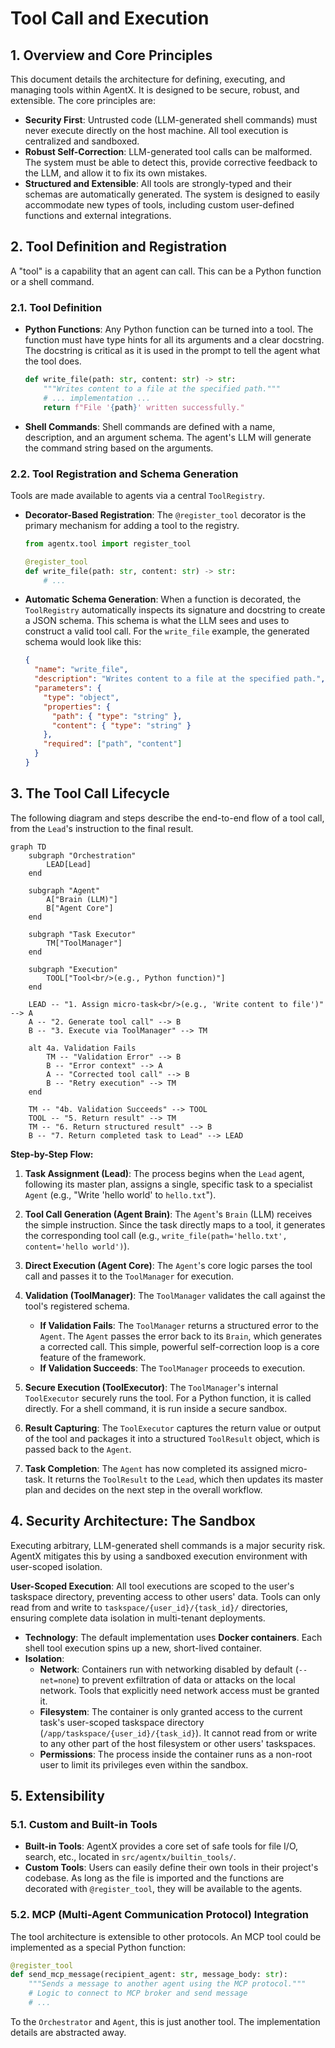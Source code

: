 # Tool Call and Execution

## 1. Overview and Core Principles

This document details the architecture for defining, executing, and managing tools within AgentX. It is designed to be secure, robust, and extensible. The core principles are:

- **Security First**: Untrusted code (LLM-generated shell commands) must never execute directly on the host machine. All tool execution is centralized and sandboxed.
- **Robust Self-Correction**: LLM-generated tool calls can be malformed. The system must be able to detect this, provide corrective feedback to the LLM, and allow it to fix its own mistakes.
- **Structured and Extensible**: All tools are strongly-typed and their schemas are automatically generated. The system is designed to easily accommodate new types of tools, including custom user-defined functions and external integrations.

## 2. Tool Definition and Registration

A "tool" is a capability that an agent can call. This can be a Python function or a shell command.

### 2.1. Tool Definition

- **Python Functions**: Any Python function can be turned into a tool. The function must have type hints for all its arguments and a clear docstring. The docstring is critical as it is used in the prompt to tell the agent what the tool does.

  ```python
  def write_file(path: str, content: str) -> str:
      """Writes content to a file at the specified path."""
      # ... implementation ...
      return f"File '{path}' written successfully."
  ```

- **Shell Commands**: Shell commands are defined with a name, description, and an argument schema. The agent's LLM will generate the command string based on the arguments.

### 2.2. Tool Registration and Schema Generation

Tools are made available to agents via a central `ToolRegistry`.

- **Decorator-Based Registration**: The `@register_tool` decorator is the primary mechanism for adding a tool to the registry.

  ```python
  from agentx.tool import register_tool

  @register_tool
  def write_file(path: str, content: str) -> str:
      # ...
  ```

- **Automatic Schema Generation**: When a function is decorated, the `ToolRegistry` automatically inspects its signature and docstring to create a JSON schema. This schema is what the LLM sees and uses to construct a valid tool call. For the `write_file` example, the generated schema would look like this:

  ```json
  {
    "name": "write_file",
    "description": "Writes content to a file at the specified path.",
    "parameters": {
      "type": "object",
      "properties": {
        "path": { "type": "string" },
        "content": { "type": "string" }
      },
      "required": ["path", "content"]
    }
  }
  ```

## 3. The Tool Call Lifecycle

The following diagram and steps describe the end-to-end flow of a tool call, from the `Lead`'s instruction to the final result.

```mermaid
graph TD
    subgraph "Orchestration"
        LEAD[Lead]
    end

    subgraph "Agent"
        A["Brain (LLM)"]
        B["Agent Core"]
    end

    subgraph "Task Executor"
        TM["ToolManager"]
    end

    subgraph "Execution"
        TOOL["Tool<br/>(e.g., Python function)"]
    end

    LEAD -- "1. Assign micro-task<br/>(e.g., 'Write content to file')" --> A
    A -- "2. Generate tool call" --> B
    B -- "3. Execute via ToolManager" --> TM

    alt 4a. Validation Fails
        TM -- "Validation Error" --> B
        B -- "Error context" --> A
        A -- "Corrected tool call" --> B
        B -- "Retry execution" --> TM
    end

    TM -- "4b. Validation Succeeds" --> TOOL
    TOOL -- "5. Return result" --> TM
    TM -- "6. Return structured result" --> B
    B -- "7. Return completed task to Lead" --> LEAD
```

**Step-by-Step Flow:**

1.  **Task Assignment (Lead)**: The process begins when the `Lead` agent, following its master plan, assigns a single, specific task to a specialist `Agent` (e.g., "Write 'hello world' to `hello.txt`").

2.  **Tool Call Generation (Agent Brain)**: The `Agent`'s `Brain` (LLM) receives the simple instruction. Since the task directly maps to a tool, it generates the corresponding tool call (e.g., `write_file(path='hello.txt', content='hello world')`).

3.  **Direct Execution (Agent Core)**: The `Agent`'s core logic parses the tool call and passes it to the `ToolManager` for execution.

4.  **Validation (ToolManager)**: The `ToolManager` validates the call against the tool's registered schema.

    - **If Validation Fails**: The `ToolManager` returns a structured error to the `Agent`. The `Agent` passes the error back to its `Brain`, which generates a corrected call. This simple, powerful self-correction loop is a core feature of the framework.
    - **If Validation Succeeds**: The `ToolManager` proceeds to execution.

5.  **Secure Execution (ToolExecutor)**: The `ToolManager`'s internal `ToolExecutor` securely runs the tool. For a Python function, it is called directly. For a shell command, it is run inside a secure sandbox.

6.  **Result Capturing**: The `ToolExecutor` captures the return value or output of the tool and packages it into a structured `ToolResult` object, which is passed back to the `Agent`.

7.  **Task Completion**: The `Agent` has now completed its assigned micro-task. It returns the `ToolResult` to the `Lead`, which then updates its master plan and decides on the next step in the overall workflow.

## 4. Security Architecture: The Sandbox

Executing arbitrary, LLM-generated shell commands is a major security risk. AgentX mitigates this by using a sandboxed execution environment with user-scoped isolation.

**User-Scoped Execution**: All tool executions are scoped to the user's taskspace directory, preventing access to other users' data. Tools can only read from and write to `taskspace/{user_id}/{task_id}/` directories, ensuring complete data isolation in multi-tenant deployments.

- **Technology**: The default implementation uses **Docker containers**. Each shell tool execution spins up a new, short-lived container.
- **Isolation**:
  - **Network**: Containers run with networking disabled by default (`--net=none`) to prevent exfiltration of data or attacks on the local network. Tools that explicitly need network access must be granted it.
  - **Filesystem**: The container is only granted access to the current task's user-scoped taskspace directory (`/app/taskspace/{user_id}/{task_id}`). It cannot read from or write to any other part of the host filesystem or other users' taskspaces.
  - **Permissions**: The process inside the container runs as a non-root user to limit its privileges even within the sandbox.

## 5. Extensibility

### 5.1. Custom and Built-in Tools

- **Built-in Tools**: AgentX provides a core set of safe tools for file I/O, search, etc., located in `src/agentx/builtin_tools/`.
- **Custom Tools**: Users can easily define their own tools in their project's codebase. As long as the file is imported and the functions are decorated with `@register_tool`, they will be available to the agents.

### 5.2. MCP (Multi-Agent Communication Protocol) Integration

The tool architecture is extensible to other protocols. An MCP tool could be implemented as a special Python function:

```python
@register_tool
def send_mcp_message(recipient_agent: str, message_body: str):
    """Sends a message to another agent using the MCP protocol."""
    # Logic to connect to MCP broker and send message
    # ...
```

To the `Orchestrator` and `Agent`, this is just another tool. The implementation details are abstracted away.
